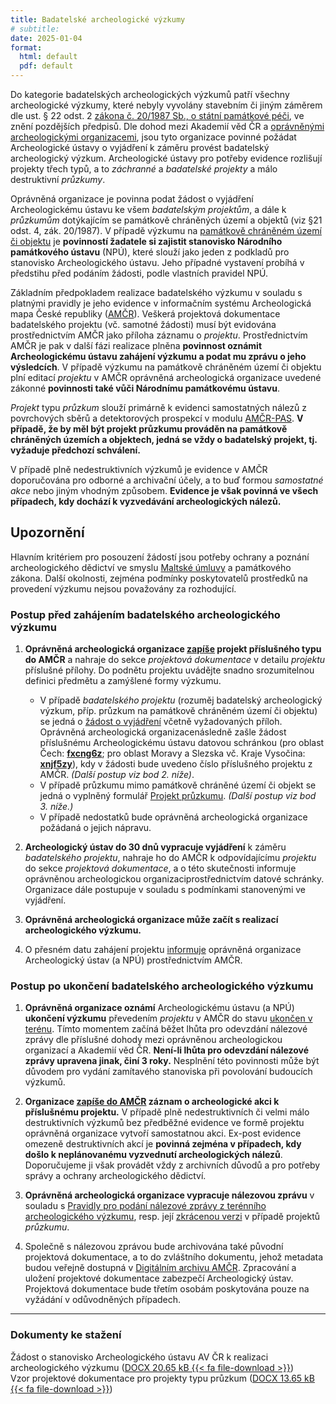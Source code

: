 ```yaml
---
title: Badatelské archeologické výzkumy
# subtitle: 
date: 2025-01-04
format: 
  html: default
  pdf: default
---
```



Do kategorie badatelských archeologických výzkumů patří všechny archeologické výzkumy, které nebyly vyvolány stavebním či jiným záměrem dle ust. § 22 odst. 2 [zákona č. 20/1987 Sb., o státní památkové péči](https://www.zakonyprolidi.cz/cs/1987-20){.external}, ve znění pozdějších předpisů. 
Dle dohod mezi Akademií věd ČR a [oprávněnými archeologickými organizacemi](https://oao.aiscr.cz/){.external}, jsou tyto organizace povinné požádat Archeologické ústavy o vyjádření k záměru provést badatelský archeologický výzkum. 
Archeologické ústavy pro potřeby evidence rozlišují projekty třech typů, a to *záchranné* a *badatelské* *projekty* a málo destruktivní *průzkumy*.

Oprávněná organizace je povinna podat žádost o vyjádření Archeologickému ústavu ke všem *badatelským projektům*, a dále k *průzkumům* dotýkajícím se památkově chráněných území a objektů (viz §21 odst. 4, zák. 20/1987). 
V případě výzkumu na [památkově chráněném území či objektu](https://pamatkovykatalog.cz/){.external} je **povinností žadatele si zajistit stanovisko Národního památkového ústavu** (NPÚ), které slouží jako jeden z podkladů pro stanovisko Archeologického ústavu. 
Jeho případné vystavení probíhá v předstihu před podáním žádosti, podle vlastních pravidel NPÚ.

Základním předpokladem realizace badatelského výzkumu v souladu s platnými pravidly je jeho evidence v informačním systému Archeologická mapa České republiky ([AMČR](https://amcr.aiscr.cz/){.external}). 
Veškerá projektová dokumentace badatelského projektu (vč. samotné žádosti) musí být evidována prostřednictvím AMČR jako příloha záznamu o *projektu*. 
Prostřednictvím AMČR je pak v další fázi realizace plněna **povinnost oznámit Archeologickému ústavu zahájení výzkumu a podat mu zprávu o jeho výsledcích**. 
V případě výzkumu na památkově chráněném území či objektu plní editací *projektu* v AMČR oprávněná archeologická organizace uvedené zákonné **povinnosti také vůči Národnímu památkovému ústavu**.

*Projekt* typu *průzkum* slouží primárně k evidenci samostatných nálezů z povrchových sběrů a detektorových prospekcí v modulu [AMČR-PAS](https://amcr-info.aiscr.cz/pas){.external}. 
**V případě, že by měl být projekt průzkumu prováděn na památkově chráněných územích a objektech, jedná se vždy o badatelský projekt, tj. vyžaduje předchozí schválení.**

V případě plně nedestruktivních výzkumů je evidence v AMČR doporučována pro odborné a archivační účely, a to buď formou *samostatné akce* nebo jiným vhodným způsobem. 
**Evidence je však povinná ve všech případech, kdy dochází k vyzvedávání archeologických nálezů.**

::: {.callout-important}

## Upozornění

Hlavním kritériem pro posouzení žádostí jsou potřeby ochrany a poznání archeologického dědictví ve smyslu [Maltské úmluvy](https://www.zakonyprolidi.cz/ms/2000-99){.external} a památkového zákona. 
Další okolnosti, zejména podmínky poskytovatelů prostředků na provedení výzkumu nejsou považovány za rozhodující.

:::

### Postup před zahájením badatelského archeologického výzkumu

1. **Oprávněná archeologická organizace [zapíše](/amcr/projekty.qmd#zapsat) projekt příslušného typu do AMČR** a nahraje do sekce *projektová dokumentace* v detailu *projektu* příslušné přílohy. 
    Do podnětu projektu uvádějte snadno srozumitelnou definici předmětu a zamýšlené formy výzkumu.
      
      - V případě *badatelského projektu* (rozuměj badatelský archeologický výzkum, příp. průzkum na památkově chráněném území či objektu) se jedná o [žádost o vyjádření](docs/BAV_stanovisko.docx) včetně vyžadovaných příloh. 
          Oprávněná archeologická organizacenásledně zašle žádost příslušnému Archeologickému ústavu datovou schránkou (pro oblast Čech: **[fxcng6z](https://www.mojedatovaschranka.cz/sds/detail?dbid=fxcng6z){.external}**; pro oblast Moravy a Slezska vč. Kraje Vysočina: **[xnjf5zy](https://www.mojedatovaschranka.cz/sds/detail?dbid=xnjf5zy){.external}**), kdy v žádosti bude uvedeno číslo příslušného projektu z AMČR. 
          *(Další postup viz bod 2. níže)*.
      - V případě průzkumu mimo památkově chráněné území či objekt se jedná o vyplněný formulář [Projekt průzkumu](/amcr/amcr-pas/docs/AMCR-PAS_projekt_vzor.docx).
          *(Další postup viz bod 3. níže.)*
      - V případě nedostatků bude oprávněná archeologická organizace požádaná o jejich nápravu.
      
2. **Archeologický ústav do 30 dnů vypracuje vyjádření** k záměru *badatelského projektu*, nahraje ho do AMČR k odpovídajícímu *projektu* do sekce *projektová dokumentace*, a o této skutečnosti informuje oprávněnou archeologickou organizaciprostřednictvím datové schránky. 
    Organizace dále postupuje v souladu s podmínkami stanovenými ve vyjádření.

3. **Oprávněná archeologická organizace může začít s realizací archeologického výzkumu.**

4. O přesném datu zahájení projektu [informuje](/amcr/projekty.qmd#zahajit-teren) oprávněná organizace Archeologický ústav (a NPÚ) prostřednictvím AMČR.


### Postup po ukončení badatelského archeologického výzkumu

1. **Oprávněná organizace oznámí** Archeologickému ústavu (a NPÚ) **ukončení výzkumu** převedením *projektu* v AMČR do stavu [ukončen v terénu](/amcr/projekty.qmd#ukoncit-teren). 
    Tímto momentem začíná běžet lhůta pro odevzdání nálezové zprávy dle příslušné dohody mezi oprávněnou archeologickou organizací a Akademií věd ČR. 
    **Není-li lhůta pro odevzdání nálezové zprávy upravena jinak, činí 3 roky.** 
    Nesplnění této povinnosti může být důvodem pro vydání zamítavého stanoviska při povolování budoucích výzkumů.

2. **Organizace [zapíše do AMČR](/amcr/akce.qmd) záznam o archeologické akci k příslušnému projektu.** 
    V případě plně nedestruktivních či velmi málo destruktivních výzkumů bez předběžné evidence ve formě projektu oprávněná organizace vytvoří samostatnou akci. 
    Ex-post evidence omezeně destruktivních akcí je **povinná zejména v případech, kdy došlo k neplánovanému vyzvednutí archeologických nálezů**. 
    Doporučujeme ji však provádět vždy z archivních důvodů a pro potřeby správy a ochrany archeologického dědictví.

3. **Oprávněná archeologická organizace vypracuje nálezovou zprávu** v souladu s [Pravidly pro podání nálezové zprávy z terénního archeologického výzkumu](pravidla-nz.qmd), resp. její [zkrácenou verzi](/amcr/amcr-pas/docs/AMCR-PAS_NZ_vzor.docx) v případě projektů *průzkumu*. 

4. Společně s nálezovou zprávou bude archivována také původní projektová dokumentace, a to do zvláštního dokumentu, jehož metadata budou veřejně dostupná v [Digitálním archivu AMČR](https://digiarchiv.aiscr.cz/){.external}.
    Zpracování a uložení projektové dokumentace zabezpečí Archeologický ústav. 
    Projektová dokumentace bude třetím osobám poskytována pouze na vyžádání v odůvodněných případech.

----

### Dokumenty ke stažení

Žádost o stanovisko Archeologického ústavu AV ČR k realizaci archeologického výzkumu ([DOCX 20.65 kB {{< fa file-download >}}](docs/BAV_stanovisko.docx))  
Vzor projektové dokumentace pro projekty typu průzkum ([DOCX 13.65 kB {{< fa file-download >}}](/amcr/amcr-pas/docs/AMCR-PAS_projekt_vzor.docx))
